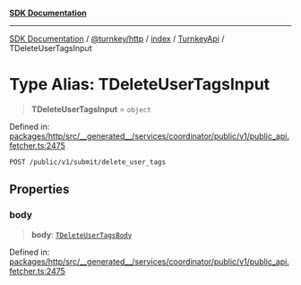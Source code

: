 [**SDK Documentation**](../../../../../../README.mdx)

***

[SDK Documentation](../../../../../../packages.mdx) / [@turnkey/http](../../../../README.mdx) / [index](../../../README.mdx) / [TurnkeyApi](../README.mdx) / TDeleteUserTagsInput

# Type Alias: TDeleteUserTagsInput

> **TDeleteUserTagsInput** = `object`

Defined in: [packages/http/src/\_\_generated\_\_/services/coordinator/public/v1/public\_api.fetcher.ts:2475](https://github.com/tkhq/sdk/blob/fd49bfe86475c8603b3eb385aa101efa36fa32fc/packages/http/src/__generated__/services/coordinator/public/v1/public_api.fetcher.ts#L2475)

`POST /public/v1/submit/delete_user_tags`

## Properties

### body

> **body**: [`TDeleteUserTagsBody`](TDeleteUserTagsBody.mdx)

Defined in: [packages/http/src/\_\_generated\_\_/services/coordinator/public/v1/public\_api.fetcher.ts:2475](https://github.com/tkhq/sdk/blob/fd49bfe86475c8603b3eb385aa101efa36fa32fc/packages/http/src/__generated__/services/coordinator/public/v1/public_api.fetcher.ts#L2475)
